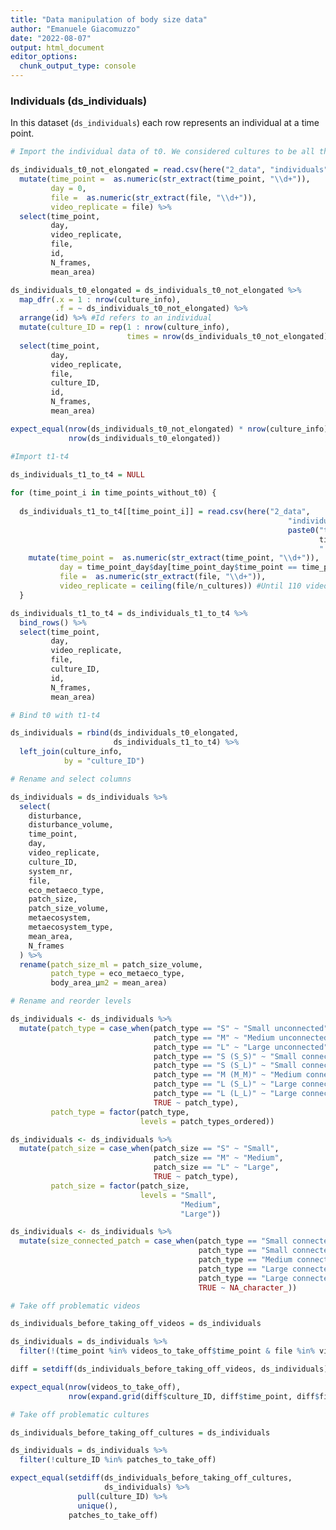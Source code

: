 ```yaml
---
title: "Data manipulation of body size data"
author: "Emanuele Giacomuzzo"
date: "2022-08-07"
output: html_document
editor_options: 
  chunk_output_type: console
---
```


### Individuals (ds_individuals)

In this dataset (`ds_individuals`) each row represents an individual at a time point.

```r

# Import the individual data of t0. We considered cultures to be all the same at the beginning (t0). Because of this reason, we filmed only the bottles from which cultures were assembled. Because we want to plot also t0 for the different treatments, we want to assign the video of bottles to all cultures at t0.

ds_individuals_t0_not_elongated = read.csv(here("2_data", "individuals", "t0.csv")) %>%
  mutate(time_point =  as.numeric(str_extract(time_point, "\\d+")),
         day = 0,
         file =  as.numeric(str_extract(file, "\\d+")),
         video_replicate = file) %>%
  select(time_point,
         day,
         video_replicate,
         file,
         id,
         N_frames,
         mean_area)

ds_individuals_t0_elongated = ds_individuals_t0_not_elongated %>%
  map_dfr(.x = 1 : nrow(culture_info),
          .f = ~ ds_individuals_t0_not_elongated) %>% 
  arrange(id) %>% #Id refers to an individual
  mutate(culture_ID = rep(1 : nrow(culture_info),
                          times = nrow(ds_individuals_t0_not_elongated))) %>%
  select(time_point,
         day,
         video_replicate,
         file,
         culture_ID,
         id,
         N_frames,
         mean_area)

expect_equal(nrow(ds_individuals_t0_not_elongated) * nrow(culture_info),
             nrow(ds_individuals_t0_elongated))
```

```r

#Import t1-t4

ds_individuals_t1_to_t4 = NULL
  
for (time_point_i in time_points_without_t0) {
  
  ds_individuals_t1_to_t4[[time_point_i]] = read.csv(here("2_data", 
                                                              "individuals", 
                                                              paste0("t", 
                                                                     time_point_i, 
                                                                     ".csv"))) %>%
    mutate(time_point =  as.numeric(str_extract(time_point, "\\d+")),
           day = time_point_day$day[time_point_day$time_point == time_point_i],
           file =  as.numeric(str_extract(file, "\\d+")),
           video_replicate = ceiling(file/n_cultures)) #Until 110 video replicate = 1, then 2
  }

ds_individuals_t1_to_t4 = ds_individuals_t1_to_t4 %>%
  bind_rows() %>%
  select(time_point,
         day,
         video_replicate,
         file,
         culture_ID,
         id,
         N_frames,
         mean_area)
```

```r

# Bind t0 with t1-t4

ds_individuals = rbind(ds_individuals_t0_elongated,
                       ds_individuals_t1_to_t4) %>%
  left_join(culture_info,
            by = "culture_ID") 
```

```r

# Rename and select columns

ds_individuals = ds_individuals %>% 
  select(
    disturbance,
    disturbance_volume,
    time_point,
    day,
    video_replicate,
    culture_ID,
    system_nr,
    file,
    eco_metaeco_type,
    patch_size,
    patch_size_volume,
    metaecosystem,
    metaecosystem_type,
    mean_area,
    N_frames
  ) %>%
  rename(patch_size_ml = patch_size_volume,
         patch_type = eco_metaeco_type,
         body_area_µm2 = mean_area)
```

```r

# Rename and reorder levels

ds_individuals <- ds_individuals %>%
  mutate(patch_type = case_when(patch_type == "S" ~ "Small unconnected",
                                patch_type == "M" ~ "Medium unconnected",
                                patch_type == "L" ~ "Large unconnected",
                                patch_type == "S (S_S)" ~ "Small connected to small",
                                patch_type == "S (S_L)" ~ "Small connected to large",
                                patch_type == "M (M_M)" ~ "Medium connected to medium",
                                patch_type == "L (S_L)" ~ "Large connected to small",
                                patch_type == "L (L_L)" ~ "Large connected to large",
                                TRUE ~ patch_type),
         patch_type = factor(patch_type,
                             levels = patch_types_ordered))

ds_individuals <- ds_individuals %>%
  mutate(patch_size = case_when(patch_size == "S" ~ "Small",
                                patch_size == "M" ~ "Medium",
                                patch_size == "L" ~ "Large",
                                TRUE ~ patch_type),
         patch_size = factor(patch_size,
                             levels = "Small", 
                                      "Medium", 
                                      "Large"))

ds_individuals <- ds_individuals %>%
  mutate(size_connected_patch = case_when(patch_type == "Small connected to small" ~ "Small",
                                          patch_type == "Small connected to large" ~ "Large",
                                          patch_type == "Medium connected to medium" ~ "Medium",
                                          patch_type == "Large connected to large" ~ "Large",
                                          patch_type == "Large connected to small" ~ "Small",
                                          TRUE ~ NA_character_))
```

```r

# Take off problematic videos

ds_individuals_before_taking_off_videos = ds_individuals

ds_individuals = ds_individuals %>%
  filter(!(time_point %in% videos_to_take_off$time_point & file %in% videos_to_take_off$file))

diff = setdiff(ds_individuals_before_taking_off_videos, ds_individuals)

expect_equal(nrow(videos_to_take_off),
             nrow(expand.grid(diff$culture_ID, diff$time_point, diff$file) %>% unique()))
```

```r

# Take off problematic cultures 

ds_individuals_before_taking_off_cultures = ds_individuals

ds_individuals = ds_individuals %>%
  filter(!culture_ID %in% patches_to_take_off)

expect_equal(setdiff(ds_individuals_before_taking_off_cultures, 
                     ds_individuals) %>% 
               pull(culture_ID) %>% 
               unique(),
             patches_to_take_off)
```